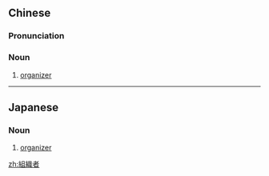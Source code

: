 {{also|组织者}}
==Chinese==
{{zh-forms|s=组织者|type=21}}

===Pronunciation===
{{zh-pron
|m=zǔzhīzhě
|c=zou2 zik1 ze2
|cat=n
}}

===Noun===
{{zh-noun}}

# [[organizer]]

----

==Japanese==
{{ja-kanjitab|そ|しき|しゃ|yomi=on}}

===Noun===
{{ja-noun|そしきしゃ}}

# [[organizer]]

[[zh:組織者]]
